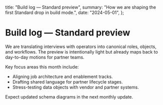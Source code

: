   title: "Build log — Standard preview",
  summary: "How we are shaping the first Standard drop in build mode.",
  date: "2024-05-01",
};

# Build log — Standard preview

We are translating interviews with operators into canonical roles, objects, and workflows. The preview is intentionally light but already maps back to day-to-day motions for partner teams.

Key focus areas this month include:

- Aligning job architecture and enablement tracks.
- Drafting shared language for partner lifecycle stages.
- Stress-testing data objects with vendor and partner systems.

Expect updated schema diagrams in the next monthly update.
